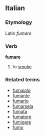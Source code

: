 ==Italian==
===Etymology===
Latin ''fumare''
===Verb===
'''fumare'''

# to [[smoke]]

===Related terms===
*[[fumaiolo]]
*[[fumante]]
*[[fumario]]
*[[fumarsela]]
*[[fumata]]
*[[fumatore]]
*[[fumigare]]
*[[fumo]]